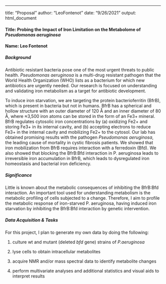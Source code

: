 ---
title: "Proposal"
author: "LeoFontenot"
date: "9/26/2021"
output: html_document

#### Title: Probing the Impact of Iron Limitation on the Metabolome of *Pseudomonas aeruginosa*

#### Name: Leo Fontenot



##### Background

Antibiotic resistant bacteria pose one of the most urgent threats to public health. *Pseudomonas aeruginosa* is a multi-drug resistant pathogen that the World Health Organization (WHO) lists as a bacterium for which new antibiotics are urgently needed. Our research is focused on understanding and validating iron metabolism as a target for antibiotic development.

To induce iron starvation, we are targeting the protein bacterioferritin (BfrB), which is present in bacteria but not in humans. BfrB has a spherical and hollow structure with an outer diameter of 120 Å and an inner diameter of 80 Å, where ≈3,500 iron atoms can be stored in the form of an Fe3+ mineral. BfrB regulates cytosolic iron concentrations by (a) oxidizing Fe2+ and storing Fe3+
in its internal cavity, and (b) accepting electrons to reduce Fe3+ in the internal cavity and mobilizing Fe2+ to the cytosol. Our lab has obtained promising results with the pathogen *Pseudomonas aeruginosa*, the leading cause of mortality in cystic fibrosis patients. We showed that iron mobilization from BfrB requires interaction with a ferredoxin (Bfd). We also showed that blocking the BfrB:Bfd interaction in P. aeruginosa leads to irreversible iron accumulation in
BfrB, which leads to dysregulated iron homeostasis and bacterial iron deficiency.

##### Significance

Little is known about the metabolic consequences of inhibiting the BfrB:Bfd interaction. An important tool used for understanding metabolism is the metabolic profiling of cells subjected to a change. Therefore, I aim to profile the metabolic response of iron-starved P. aeruginosa, having induced iron starvation by inhibiting the BfrB:Bfd interaction by genetic intervention.

##### Data Acquisition & Tasks

For this project, I plan to generate my own data by doing the following:
  
  1. culture wt and mutant (deleted *bfd* gene) strains of *P.aeruginosa*
  
  2. lyse cells to obtain intracellular metabolites
  
  3. acquire NMR and/or mass spectral data to identify metabolite changes
  
  4. perform multivariate analyses and additional statistics and visual aids to interpret results

